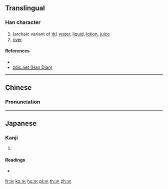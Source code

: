 {{character info/new}}
{{character info/new|⺢}}
==Translingual==

===Han character===
{{Han char|rn=85|rad=水|as=01|sn=5|four=|canj=XE,FF,XXFF}}

# (archaic variant of [[水]]) [[water]], [[liquid]], [[lotion]], [[juice]]
# [[river]]

====References====
* {{Han ref|kx=0603.011|dkj=17092|hdz=31545.011|uh=6C3A|ud=27706}}
* [http://www.zdic.net/z/1c/js/6C3A.htm zdic.net (Han Dian)]

----

==Chinese==
{{zh-forms}}

===Pronunciation===
{{zh-pron
|m=shuǐ
|c=seoi2
|mc=
|oc=
|ma=zh-shuǐ.ogg
|cat=n
}}

----

==Japanese==

===Kanji===
{{ja-kanji|grade=|rs=水01}}

# {{defn|lang=ja|sort=水01}}

====Readings====
* {{ja-readings|on=[[すい]] (sui)|kun=[[したみず]] (shitamizu)}}

[[fr:氺]]
[[ko:氺]]
[[hu:氺]]
[[pl:氺]]
[[th:氺]]
[[zh:氺]]